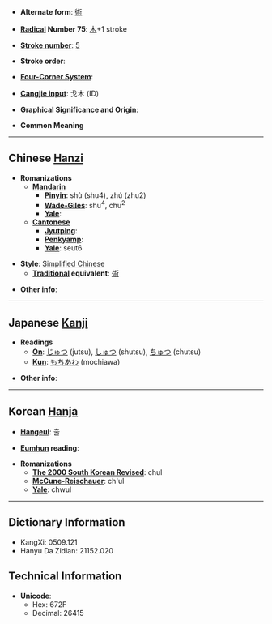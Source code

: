 * '''Alternate form''': [[術]]

* '''[[Wiktionary:Chinese radical index| Radical]] Number 75''': [[Wiktionary:Chinese radical index 木|木]]+1 stroke

* '''[[Wiktionary:Chinese total strokes index|Stroke number]]''': [[Wiktionary:Chinese total strokes index 5|5]]

* '''Stroke order''': 

* '''[[Wiktionary:Chinese four corner index|Four-Corner System]]''': 

* '''[[Wiktionary:Chinese Cangjie index|Cangjie input]]''': 戈木 (ID)

* '''Graphical Significance and Origin''': 

* '''Common Meaning'''

----

== Chinese [[Hanzi]] ==

* '''Romanizations'''
** '''[[Mandarin]]'''
*** '''[[Pinyin]]''': shù (shu4), zhú (zhu2)
*** '''[[Wade-Giles]]''': shu<sup>4</sup>, chu<sup>2</sup>
*** '''[[Yale]]''': 
** '''[[Cantonese]]'''
*** '''[[Jyutping]]''':
*** '''[[Penkyamp]]''': 
*** '''[[Yale]]''': seut6

* '''Style''': [[Simplified Chinese]] 
** '''[[Traditional Chinese|Traditional]] equivalent''': [[術]]

* '''Other info''': 

----

== Japanese [[Kanji]] ==

* '''Readings'''
** '''[[On]]''': [[じゅつ]] (jutsu), [[しゅつ]] (shutsu), [[ちゅつ]] (chutsu)
** '''[[Kun]]''': [[もちあわ]] (mochiawa)

* '''Other info''':  

----

== Korean [[Hanja]] ==

* '''[[Hangeul]]''': 출

* '''[[Eumhun]] reading''': 

* '''Romanizations'''
** '''[[The 2000 South Korean Revised Romanization|The 2000 South Korean Revised]]''': chul
** '''[[McCune-Reischauer]]''': ch'ul
** '''[[Yale]]''': chwul

----

== Dictionary Information ==

* KangXi: 0509.121
* Hanyu Da Zidian: 21152.020

== Technical Information ==

* '''Unicode''':
** Hex: 672F
** Decimal: 26415